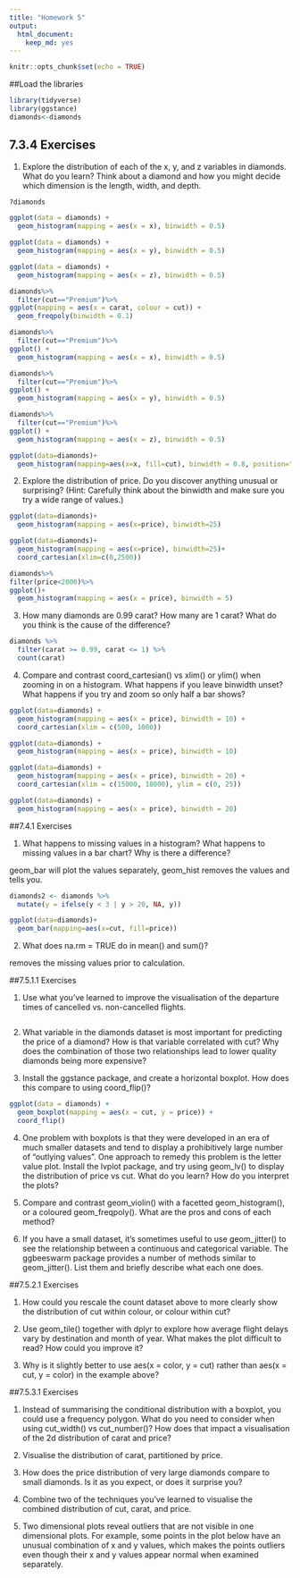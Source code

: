 ```yaml
---
title: "Homework 5"
output: 
  html_document: 
    keep_md: yes
---
```


```r
knitr::opts_chunk$set(echo = TRUE)
```

##Load the libraries
```r
library(tidyverse)
library(ggstance)
diamonds<-diamonds
```

## 7.3.4 Exercises

1. Explore the distribution of each of the x, y, and z variables in diamonds. What do you learn? Think about a diamond and how you might decide which dimension is the length, width, and depth.

```r
?diamonds

ggplot(data = diamonds) +
  geom_histogram(mapping = aes(x = x), binwidth = 0.5)

ggplot(data = diamonds) +
  geom_histogram(mapping = aes(x = y), binwidth = 0.5)

ggplot(data = diamonds) +
  geom_histogram(mapping = aes(x = z), binwidth = 0.5)
```

```r
diamonds%>%
  filter(cut=="Premium")%>%
ggplot(mapping = aes(x = carat, colour = cut)) +
  geom_freqpoly(binwidth = 0.1)

diamonds%>%
  filter(cut=="Premium")%>%
ggplot() +
  geom_histogram(mapping = aes(x = x), binwidth = 0.5)

diamonds%>%
  filter(cut=="Premium")%>%
ggplot() +
  geom_histogram(mapping = aes(x = y), binwidth = 0.5)

diamonds%>%
  filter(cut=="Premium")%>%
ggplot() +
  geom_histogram(mapping = aes(x = z), binwidth = 0.5)

ggplot(data=diamonds)+
  geom_histogram(mapping=aes(x=x, fill=cut), binwidth = 0.8, position="dodge")
```

2. Explore the distribution of price. Do you discover anything unusual or surprising? (Hint: Carefully think about the binwidth and make sure you try a wide range of values.)

```r
ggplot(data=diamonds)+
  geom_histogram(mapping = aes(x=price), binwidth=25)

ggplot(data=diamonds)+
  geom_histogram(mapping = aes(x=price), binwidth=25)+
  coord_cartesian(xlim=c(0,2500))

diamonds%>%
filter(price<2000)%>%
ggplot()+
  geom_histogram(mapping = aes(x = price), binwidth = 5)
```

3. How many diamonds are 0.99 carat? How many are 1 carat? What do you think is the cause of the difference?

```r
diamonds %>%
  filter(carat >= 0.99, carat <= 1) %>%
  count(carat)
```

4. Compare and contrast coord_cartesian() vs xlim() or ylim() when zooming in on a histogram. What happens if you leave binwidth unset? What happens if you try and zoom so only half a bar shows?

```r
ggplot(data=diamonds) + 
  geom_histogram(mapping = aes(x = price), binwidth = 10) +
  coord_cartesian(xlim = c(500, 1000))

ggplot(data=diamonds) + 
  geom_histogram(mapping = aes(x = price), binwidth = 10)

ggplot(data=diamonds) + 
  geom_histogram(mapping = aes(x = price), binwidth = 20) +
  coord_cartesian(xlim = c(15000, 18000), ylim = c(0, 25))

ggplot(data=diamonds) + 
  geom_histogram(mapping = aes(x = price), binwidth = 20)
```

##7.4.1 Exercises

1. What happens to missing values in a histogram? What happens to missing values in a bar chart? Why is there a difference?

geom_bar will plot the values separately, geom_hist removes the values and tells you.

```r

diamonds2 <- diamonds %>% 
  mutate(y = ifelse(y < 3 | y > 20, NA, y))

ggplot(data=diamonds)+
  geom_bar(mapping=aes(x=cut, fill=price))

```

2. What does na.rm = TRUE do in mean() and sum()?

removes the missing values prior to calculation.

##7.5.1.1 Exercises

1. Use what you’ve learned to improve the visualisation of the departure times of cancelled vs. non-cancelled flights.

```r

```

2. What variable in the diamonds dataset is most important for predicting the price of a diamond? How is that variable correlated with cut? Why does the combination of those two relationships lead to lower quality diamonds being more expensive?

3. Install the ggstance package, and create a horizontal boxplot. How does this compare to using coord_flip()?

```r
ggplot(data = diamonds) +
  geom_boxplot(mapping = aes(x = cut, y = price)) +
  coord_flip()
```

  
4. One problem with boxplots is that they were developed in an era of much smaller datasets and tend to display a prohibitively large number of “outlying values”. One approach to remedy this problem is the letter value plot. Install the lvplot package, and try using geom_lv() to display the distribution of price vs cut. What do you learn? How do you interpret the plots?

5. Compare and contrast geom_violin() with a facetted geom_histogram(), or a coloured geom_freqpoly(). What are the pros and cons of each method?

6. If you have a small dataset, it’s sometimes useful to use geom_jitter() to see the relationship between a continuous and categorical variable. The ggbeeswarm package provides a number of methods similar to geom_jitter(). List them and briefly describe what each one does.

##7.5.2.1 Exercises

1. How could you rescale the count dataset above to more clearly show the distribution of cut within colour, or colour within cut?

2. Use geom_tile() together with dplyr to explore how average flight delays vary by destination and month of year. What makes the plot difficult to read? How could you improve it?

3. Why is it slightly better to use aes(x = color, y = cut) rather than aes(x = cut, y = color) in the example above?

##7.5.3.1 Exercises

1. Instead of summarising the conditional distribution with a boxplot, you could use a frequency polygon. What do you need to consider when using cut_width() vs cut_number()? How does that impact a visualisation of the 2d distribution of carat and price?

2. Visualise the distribution of carat, partitioned by price.

3. How does the price distribution of very large diamonds compare to small diamonds. Is it as you expect, or does it surprise you?

4. Combine two of the techniques you’ve learned to visualise the combined distribution of cut, carat, and price.

5. Two dimensional plots reveal outliers that are not visible in one dimensional plots. For example, some points in the plot below have an unusual combination of x and y values, which makes the points outliers even though their x and y values appear normal when examined separately.